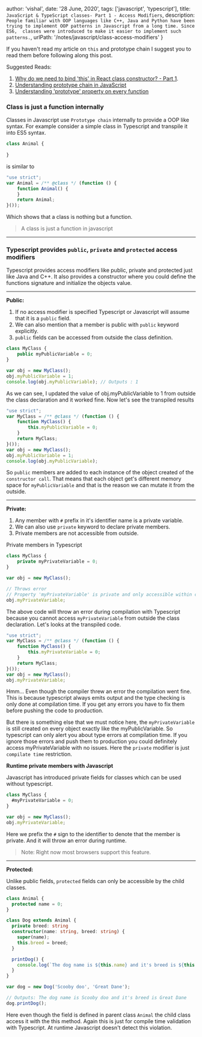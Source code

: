 
  author: 'vishal',
  date: '28 June, 2020',
  tags: ['javascript', 'typescript'],
  title: `JavaScript & TypeScript classes- Part 1 - Access Modifiers`,
  description: `People familiar with OOP languages like C++, Java and Python have
  been trying to implement OOP patterns in Javascript from a long time. Since ES6, 
  classes were introduced to make it easier to implement such patterns.`,
  urlPath: '/notes/javascript/class-access-modifiers'
}

If you haven't read my article on `this` and prototype chain I suggest you to read
them before following along this post.

Suggested Reads: 

1. [Why do we need to bind 'this' in React class constructor? - Part 1](https://vishu.io/notes/react/this-binding).
2. [Understanding prototype chain in JavaScript](https://vishu.io/notes/javascript/prototype-chain)
3. [Understanding 'prototype' property on every function](https://vishu.io/notes/javascript/what-is-prototype)

### Class is just a function internally

Classes in Javascript use `Prototype chain` internally to provide a OOP like syntax.
For example consider a simple class in Typescript and transpile it into ES5 syntax.

```ts 
class Animal {
    
}
```
is similar to 

```js 
"use strict";
var Animal = /** @class */ (function () {
    function Animal() {
    }
    return Animal;
}());
```

Which shows that a class is nothing but a function.

> A class is just a function in javascript

***

### Typescript provides `public`, `private` and `protected` access modifiers


Typescript provides access modifiers like public, private and protected just like
Java and C++. It also provides a constructor where you could define the functions 
signature and initialize the objects value. 

***

**Public:** 
   
1. If no access modifier is specified Typescript or Javascript will assume that 
   it is a `public` field.
2. We can also mention that a member is public with `public` keyword explicitly.
3. `public` fields can be accessed from outside the class definition.

```ts
class MyClass {
    public myPublicVariable = 0;
}

var obj = new MyClass();
obj.myPublicVariable = 1;
console.log(obj.myPublicVariable); // Outputs : 1
```

As we can see, I updated the value of obj.myPublicVariable to 1 from outside the 
class declaration and it worked fine. Now let's see the transpiled results

```ts
"use strict";
var MyClass = /** @class */ (function () {
    function MyClass() {
        this.myPublicVariable = 0;
    }
    return MyClass;
}());
var obj = new MyClass();
obj.myPublicVariable = 1;
console.log(obj.myPublicVariable);
```

So `public` members are added to each instance of the object created of the `constructor call`.
That means that each object get's different memory space for `myPublicVariable` 
and that is the reason we can mutate it from the outside.

***

**Private:**

1. Any member with `#` prefix in it's identifier name is a private variable. 
2. We can also use `private` keyword to declare private members.
3. Private members are not accessible from outside.

Private members in Typescript
```ts 
class MyClass {
    private myPrivateVariable = 0;
}

var obj = new MyClass();

// Throws error
// Property 'myPrivateVariable' is private and only accessible within class 'MyClass'.
obj.myPrivateVariable; 
```
The above code will throw an error during compilation with Typescript because you
cannot access `myPrivateVariable` from outside the class declaration. Let's looks 
at the transpiled code.

```js
"use strict";
var MyClass = /** @class */ (function () {
    function MyClass() {
        this.myPrivateVariable = 0;
    }
    return MyClass;
}());
var obj = new MyClass();
obj.myPrivateVariable;
```
Hmm... Even though the compiler threw an error the compilation went fine. This is
because typescript always emits output and the type checking is only done at compilation
time. If you get any errors you have to fix them before pushing the code to production.

But there is something else that we must notice here, the `myPrivateVariable` is 
still created on every object exactly like the myPublicVariable. So typescript can
only alert you about type errors at compilation time. If you ignore those errors 
and push them to production you could definitely access myPrivateVariable with no issues.
Here the `private` modifier is just `compilate time` restriction.

**Runtime private members with Javascript**

Javascript has introduced private fields for classes which can be used without
typescript.

```js
class MyClass {
  #myPrivateVariable = 0;
}

var obj = new MyClass();
obj.myPrivateVariable;
```
Here we prefix the `#` sign to the identifier to denote that the member is private.
And it will throw an error during runtime.

> Note: Right now most browsers support this feature. 

***

**Protected:**

Unlike public fields, `protected` fields can only be accessible by the child classes.

```ts
class Animal {
  protected name = 0;
}

class Dog extends Animal {
  private breed: string
  constructor(name: string, breed: string) {
    super(name);
    this.breed = breed;
  } 

  printDog() {
    console.log(`The dog name is ${this.name} and it's breed is ${this.breed}`)
  }
}

var dog = new Dog('Scooby doo', 'Great Dane');

// Outputs: The dog name is Scooby doo and it's breed is Great Dane 
dog.printDog();
```

Here even though the field is defined in parent class `Animal` the child class access
it with the this method. Again this is just for compile time validation with Typescript.
At runtime Javascript doesn't detect this violation.
